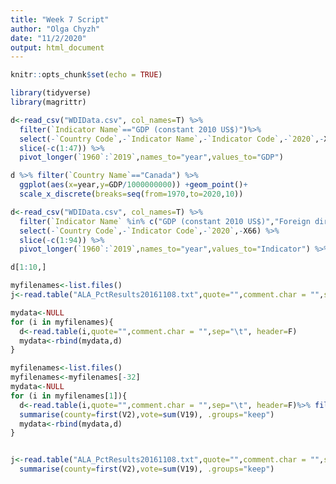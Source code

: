 ```yaml
---
title: "Week 7 Script"
author: "Olga Chyzh"
date: "11/2/2020"
output: html_document
---
```


```r
knitr::opts_chunk$set(echo = TRUE)
```

```r
library(tidyverse)
library(magrittr)
```

```r
d<-read_csv("WDIData.csv", col_names=T) %>% 
  filter(`Indicator Name`=="GDP (constant 2010 US$)")%>%
  select(-`Country Code`,-`Indicator Name`,-`Indicator Code`,-`2020`,-X66) %>% 
  slice(-c(1:47)) %>%
  pivot_longer(`1960`:`2019`,names_to="year",values_to="GDP")

d %>% filter(`Country Name`=="Canada") %>% 
  ggplot(aes(x=year,y=GDP/1000000000)) +geom_point()+
  scale_x_discrete(breaks=seq(from=1970,to=2020,10))
```

```r
d<-read_csv("WDIData.csv", col_names=T) %>% 
  filter(`Indicator Name` %in% c("GDP (constant 2010 US$)","Foreign direct investment, net inflows (% of GDP)"))%>%
  select(-`Country Code`,-`Indicator Code`,-`2020`,-X66) %>% 
  slice(-c(1:94)) %>%
  pivot_longer(`1960`:`2019`,names_to="year",values_to="Indicator") %>% pivot_wider(names_from="Indicator Name", values_from="Indicator")

d[1:10,]
```

```r
myfilenames<-list.files()
j<-read.table("ALA_PctResults20161108.txt",quote="",comment.char = "",sep="\t", header=F)

mydata<-NULL
for (i in myfilenames){
  d<-read.table(i,quote="",comment.char = "",sep="\t", header=F)
  mydata<-rbind(mydata,d)  
}

```


```r
myfilenames<-list.files()
myfilenames<-myfilenames[-32]
mydata<-NULL
for (i in myfilenames[1]){
  d<-read.table(i,quote="",comment.char = "",sep="\t", header=F)%>% filter(V15 %in% c("Trump / Pence","Clinton / Kaine")) %>% select(V2,V15,V19)%>%group_by(V15)%>%
  summarise(county=first(V2),vote=sum(V19), .groups="keep")
  mydata<-rbind(mydata,d)  
}


j<-read.table("ALA_PctResults20161108.txt",quote="",comment.char = "",sep="\t", header=F) %>% filter(V15 %in% c("Trump / Pence","Clinton / Kaine")) %>% select(V2,V15,V19)%>%group_by(V15)%>%
  summarise(county=first(V2),vote=sum(V19), .groups="keep")


```

